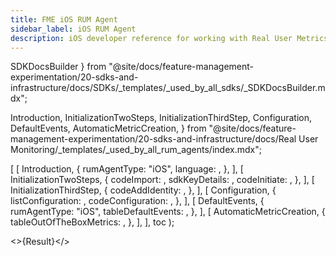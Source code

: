 ```yaml
---
title: FME iOS RUM Agent
sidebar_label: iOS RUM Agent
description: iOS developer reference for working with Real User Metrics (RUM)
---
```



  SDKDocsBuilder
} from "@site/docs/feature-management-experimentation/20-sdks-and-infrastructure/docs/SDKs/_templates/_used_by_all_sdks/_SDKDocsBuilder.mdx";

  Introduction,
  InitializationTwoSteps,
  InitializationThirdStep,
  Configuration,
  DefaultEvents,
  AutomaticMetricCreation,
} from "@site/docs/feature-management-experimentation/20-sdks-and-infrastructure/docs/Real User Monitoring/_templates/_used_by_all_rum_agents/index.mdx";









  [
    [ 
      Introduction, 
      {
        rumAgentType:    "iOS",
        language:        <Language />,
      },
    ],
    [
      InitializationTwoSteps,
      {
        codeImport:      <Import />,
        sdkKeyDetails:   <ClientSdkKeyDetails />,
        codeInitiate:    <Initiate />,
      },
    ],
    [
      InitializationThirdStep,
      {
        codeAddIdentity: <AddIdentity />,
      },
    ],
    [
      Configuration,
      {
        listConfiguration: <ConfigurationList />,
        codeConfiguration: <CodeConfiguration />,
      },
    ],
    [
      DefaultEvents,
      {
        rumAgentType: "iOS",
        tableDefaultEvents: <EventsTable />,
      },
    ],
    [
      AutomaticMetricCreation,
      {
        tableOutOfTheBoxMetrics: <MetricsTable />,
      },
    ],
  ],
  toc
);

<>{Result}</>

<DocCardList />
